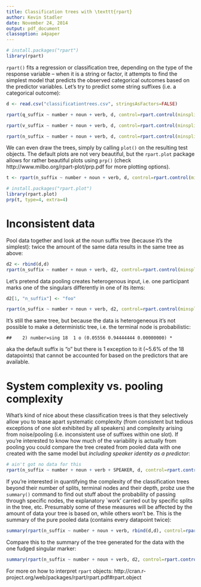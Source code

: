 ```yaml
---
title: Classification trees with \texttt{rpart}
author: Kevin Stadler
date: November 24, 2014
output: pdf_document
classoption: a4paper
---
```


```r
# install.packages("rpart")
library(rpart)
```

`rpart()` fits a regression or classification tree, depending on the type of the response variable -- when it is a string or factor, it attempts to find the simplest model that predicts the observed categorical outcomes based on the predictor variables. Let's try to predict some string suffixes (i.e. a categorical outcome):

```r
d <- read.csv("classificationtrees.csv", stringsAsFactors=FALSE)

rpart(q_suffix ~ number + noun + verb, d, control=rpart.control(minsplit=2))

rpart(v_suffix ~ number + noun + verb, d, control=rpart.control(minsplit=2))

rpart(n_suffix ~ number + noun + verb, d, control=rpart.control(minsplit=2))
```
We can even draw the trees, simply by calling `plot()` on the resulting test objects. The default plots are not very beautiful, but the `rpart.plot` package allows for rather beautiful plots using `prp()` (check http://www.milbo.org/rpart-plot/prp.pdf for more plotting options).

```r
t <- rpart(n_suffix ~ number + noun + verb, d, control=rpart.control(minsplit=2))

# install.packages("rpart.plot")
library(rpart.plot)
prp(t, type=4, extra=4)
```

# Inconsistent data

Pool data together and look at the noun suffix tree (because it's the simplest): twice the amount of the same data results in the same tree as above:

```r
d2 <- rbind(d,d)
rpart(n_suffix ~ number + noun + verb, d2, control=rpart.control(minsplit=2))
```

Let's pretend data pooling creates heterogenous input, i.e. one participant marks one of the singulars differently in one of its items:

```r
d2[1, "n_suffix"] <- "foo"

rpart(n_suffix ~ number + noun + verb, d2, control=rpart.control(minsplit=2))
```

It's still the same tree, but because the data is heterogeneous it's not possible to make a deterministic tree, i.e. the terminal node is probabilistic:

    ##    2) number=sing 18  1 o (0.05556 0.94444444 0.00000000) *

aka the default suffix is "o" but there is 1 exception to it (~5.6% of the 18 datapoints) that cannot be accounted for based on the predictors that are available.

# System complexity vs. pooling complexity

What's kind of nice about these classification trees is that they selectively allow you to tease apart systematic complexity (from consistent but tedious exceptions of one slot exhibited by all speakers) and complexity arising from noise/pooling (i.e. inconsistent use of suffixes within one slot). If you're interested to know how much of the variability is actually from pooling you could compare the tree created from pooled data with one created with the same model but *including speaker identity as a predictor*:

```r
# ain't got no data for this
rpart(n_suffix ~ number + noun + verb + SPEAKER, d, control=rpart.control(minsplit=2))
```

If you're interested in quantifying the complexity of the classification trees beyond their number of splits, terminal nodes and their depth, probz use the `summary()` command to find out stuff about the probability of passing through specific nodes, the explanatory `work' carried out by specific splits in the tree, etc. Presumably some of these measures will be affected by the amount of data your tree is based on, while others won't be. This is the summary of the pure pooled data (contains every datapoint twice):

```r
summary(rpart(n_suffix ~ number + noun + verb, rbind(d,d), control=rpart.control(minsplit=2)))
```

Compare this to the summary of the tree generated for the data with the one fudged singular marker:

```r
summary(rpart(n_suffix ~ number + noun + verb, d2, control=rpart.control(minsplit=2)))
```

For more on how to interpret `rpart` objects: http://cran.r-project.org/web/packages/rpart/rpart.pdf#rpart.object
